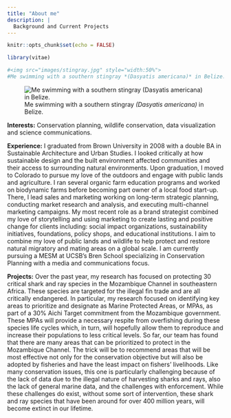 ```yaml
---
title: "About me"
description: |
  Background and Current Projects
---
```


```r
knitr::opts_chunk$set(echo = FALSE)

library(vitae)

#<img src="images/stingray.jpg" style="width:50%">
#Me swimming with a southern stingray *(Dasyatis americana)* in Belize.

```

![Me swimming with a southern stingray *(Dasyatis americana)* in Belize.](stingray.jpg)

**Interests:** 
Conservation planning, wildlife conservation, data visualization and science communications.

**Experience:**
I graduated from Brown University in 2008 with a double BA in Sustainable Architecture and Urban Studies. I looked critically at how sustainable design and the built environment affected communities and their access to surrounding natural environments. Upon graduation, I moved to Colorado to pursue my love of the outdoors and engage with public lands and agriculture. I ran several organic farm education programs and worked on biodynamic farms before becoming part owner of a local food start-up. There, I lead sales and marketing working on long-term strategic planning, conducting market research and analysis, and executing multi-channel marketing campaigns. My most recent role as a brand strategist combined my love of storytelling and using marketing to create lasting and positive change for clients including: social impact organizations, sustainability initiatives, foundations, policy shops, and educational institutions. I aim to combine my love of public lands and wildlife to help protect and restore natural migratory and mating areas on a global scale. I am currently pursuing a MESM at UCSB’s Bren School specializing in Conservation Planning with a media and communications focus.

**Projects:**
Over the past year, my research has focused on protecting 30 critical shark and ray species in the Mozambique Channel in southeastern Africa. These species are targeted for the illegal fin trade and are all critically endangered. In particular, my research focused on identifying key areas to prioritize and designate as Marine Protected Areas, or MPAs, as part of a 30% Aichi Target commitment from the Mozambique government. These MPAs will provide a necessary respite from overfishing during these species life cycles which, in turn, will hopefully allow them to reproduce and increase their populations to less critical levels. So far, our team has found that there are many areas that can be prioritized to protect in the Mozambique Channel. The trick will be to recommend areas that will be most effective not only for the conservation objective but will also be adopted by fisheries and have the least impact on fishers' livelihoods. Like many conservation issues, this one is particularly challenging because of the lack of data due to the illegal nature of harvesting sharks and rays, also the lack of general marine data, and the challenges with enforcement. While these challenges do exist, without some sort of intervention, these shark and ray species that have been around for over 400 million years, will become extinct in our lifetime. 


